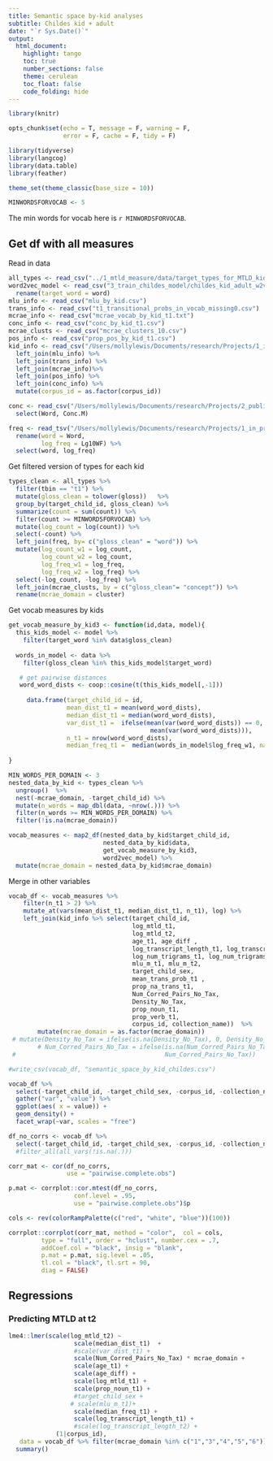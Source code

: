 ```yaml
---
title: Semantic space by-kid analyses
subtitle: Childes kid + adult
date: "`r Sys.Date()`"
output:
  html_document:
    highlight: tango
    toc: true
    number_sections: false
    theme: cerulean
    toc_float: false
    code_folding: hide
---
```


```r
library(knitr)

opts_chunk$set(echo = T, message = F, warning = F, 
               error = F, cache = F, tidy = F)

library(tidyverse)
library(langcog)
library(data.table)
library(feather)

theme_set(theme_classic(base_size = 10))
```


```r
MINWORDSFORVOCAB <- 5
```

The min words for vocab here is `r MINWORDSFORVOCAB`.

## Get df with all measures
Read in data
```r
all_types <- read_csv("../1_mtld_measure/data/target_types_for_MTLD_kids_600_900.csv") 
word2vec_model <- read_csv("3_train_childes_model/childes_kid_adult_w2v.txt") %>%
  rename(target_word = word)
mlu_info <- read_csv("mlu_by_kid.csv")
trans_info <- read_csv("t1_transitional_probs_in_vocab_missing0.csv")
mcrae_info <- read_csv("mcrae_vocab_by_kid_t1.txt")
conc_info <- read_csv("conc_by_kid_t1.csv")
mcrae_clusts <- read_csv("mcrae_clusters_10.csv")
pos_info <- read_csv("prop_pos_by_kid_t1.csv")
kid_info <- read_csv("/Users/mollylewis/Documents/research/Projects/1_in_progress/VOCAB_SEEDS/analyses/4_semantic_density/semantic_density_df.csv") %>%
  left_join(mlu_info) %>%
  left_join(trans_info) %>%
  left_join(mcrae_info)%>%
  left_join(pos_info) %>%
  left_join(conc_info) %>%
  mutate(corpus_id = as.factor(corpus_id))

conc <- read_csv("/Users/mollylewis/Documents/research/Projects/2_published/ref_complex/corpus/brysbaert_database/brysbaert_corpus.csv") %>%
  select(Word, Conc.M)

freq <- read_tsv("/Users/mollylewis/Documents/research/Projects/1_in_progress/VOCAB_SEEDS/analyses/1_mtld_measure/data/control_variables/SUBTLEXus_corpus.txt") %>%
  rename(word = Word,
         log_freq = Lg10WF) %>%
  select(word, log_freq)
```

Get filtered version of types for each kid
```r

types_clean <- all_types %>%
  filter(tbin == "t1") %>%
  mutate(gloss_clean = tolower(gloss))   %>%
  group_by(target_child_id, gloss_clean) %>%
  summarize(count = sum(count)) %>%
  filter(count >= MINWORDSFORVOCAB) %>%
  mutate(log_count = log(count)) %>%
  select(-count) %>%
  left_join(freq, by= c("gloss_clean" = "word")) %>%
  mutate(log_count_w1 = log_count,
         log_count_w2 = log_count,
         log_freq_w1 = log_freq, 
         log_freq_w2 = log_freq) %>%
  select(-log_count, -log_freq) %>%
  left_join(mcrae_clusts, by = c("gloss_clean"= "concept")) %>%
  rename(mcrae_domain = cluster)
```
 
Get vocab measures by kids
```r
get_vocab_measure_by_kid3 <- function(id,data, model){
  this_kids_model <- model %>%
    filter(target_word %in% data$gloss_clean)
  
  words_in_model <- data %>%
    filter(gloss_clean %in% this_kids_model$target_word)

   # get pairwise distances
   word_word_dists <- coop::cosine(t(this_kids_model[,-1])) 
   
     data.frame(target_child_id = id,
                mean_dist_t1 = mean(word_word_dists),
                median_dist_t1 = median(word_word_dists),
                var_dist_t1 =  ifelse(mean(var(word_word_dists)) == 0, NA,
                                       mean(var(word_word_dists))),
                n_t1 = nrow(word_word_dists),
                median_freq_t1 =  median(words_in_model$log_freq_w1, na.rm = T)) 
    
}

MIN_WORDS_PER_DOMAIN <- 3
nested_data_by_kid <- types_clean %>% 
  ungroup()  %>%
  nest(-mcrae_domain, -target_child_id) %>%
  mutate(n_words = map_dbl(data, ~nrow(.))) %>%
  filter(n_words >= MIN_WORDS_PER_DOMAIN) %>%
  filter(!is.na(mcrae_domain))

vocab_measures <- map2_df(nested_data_by_kid$target_child_id, 
                          nested_data_by_kid$data, 
                          get_vocab_measure_by_kid3, 
                          word2vec_model) %>%
  mutate(mcrae_domain = nested_data_by_kid$mcrae_domain)
```

Merge in other variables
```r
vocab_df <- vocab_measures %>%
    filter(n_t1 > 2) %>%
    mutate_at(vars(mean_dist_t1, median_dist_t1, n_t1), log) %>%
    left_join(kid_info %>% select(target_child_id, 
                                  log_mtld_t1, 
                                  log_mtld_t2, 
                                  age_t1, age_diff , 
                                  log_transcript_length_t1, log_transcript_length_t2,  
                                  log_num_trigrams_t1, log_num_trigrams_t2,
                                  mlu_m_t1, mlu_m_t2, 
                                  target_child_sex, 
                                  mean_trans_prob_t1 , 
                                  prop_na_trans_t1,
                                  Num_Corred_Pairs_No_Tax, 
                                  Density_No_Tax,
                                  prop_noun_t1, 
                                  prop_verb_t1,
                                  corpus_id, collection_name))  %>%
        mutate(mcrae_domain = as.factor(mcrae_domain))
 # mutate(Density_No_Tax = ifelse(is.na(Density_No_Tax), 0, Density_No_Tax))
        # Num_Corred_Pairs_No_Tax = ifelse(is.na(Num_Corred_Pairs_No_Tax), 0,
 #                                         Num_Corred_Pairs_No_Tax))

#write_csv(vocab_df, "semantic_space_by_kid_childes.csv")
```

```r
vocab_df %>%
  select(-target_child_id, -target_child_sex, -corpus_id, -collection_name) %>%
  gather("var", "value") %>%
  ggplot(aes( x = value)) +
  geom_density() +
  facet_wrap(~var, scales = "free")
```


```r
df_no_corrs <- vocab_df %>%
  select(-target_child_id, -target_child_sex, -corpus_id, -collection_name) 
  #filter_all(all_vars(!is.na(.)))

corr_mat <- cor(df_no_corrs, 
                use = "pairwise.complete.obs")

p.mat <- corrplot::cor.mtest(df_no_corrs, 
                  conf.level = .95,  
                  use = "pairwise.complete.obs")$p

cols <- rev(colorRampPalette(c("red", "white", "blue"))(100))

corrplot::corrplot(corr_mat, method = "color",  col = cols,
         type = "full", order = "hclust", number.cex = .7,
         addCoef.col = "black", insig = "blank",
         p.mat = p.mat, sig.level = .05, 
         tl.col = "black", tl.srt = 90,
         diag = FALSE)
```

## Regressions
### Predicting MTLD at t2

```r
lme4::lmer(scale(log_mtld_t2) ~ 
                  scale(median_dist_t1)  + 
                  #scale(var_dist_t1) +
                  scale(Num_Corred_Pairs_No_Tax) * mcrae_domain +
                  scale(age_t1) + 
                  scale(age_diff) + 
                  scale(log_mtld_t1) +
                  scale(prop_noun_t1) +
                  #target_child_sex +                  
                 # scale(mlu_m_t1)+ 
                  scale(median_freq_t1) +
                  scale(log_transcript_length_t1) + 
                  #scale(log_transcript_length_t2) + 
             (1|corpus_id),
   data = vocab_df %>% filter(mcrae_domain %in% c("1","3","4","5","6"))) %>%
  summary()
```

